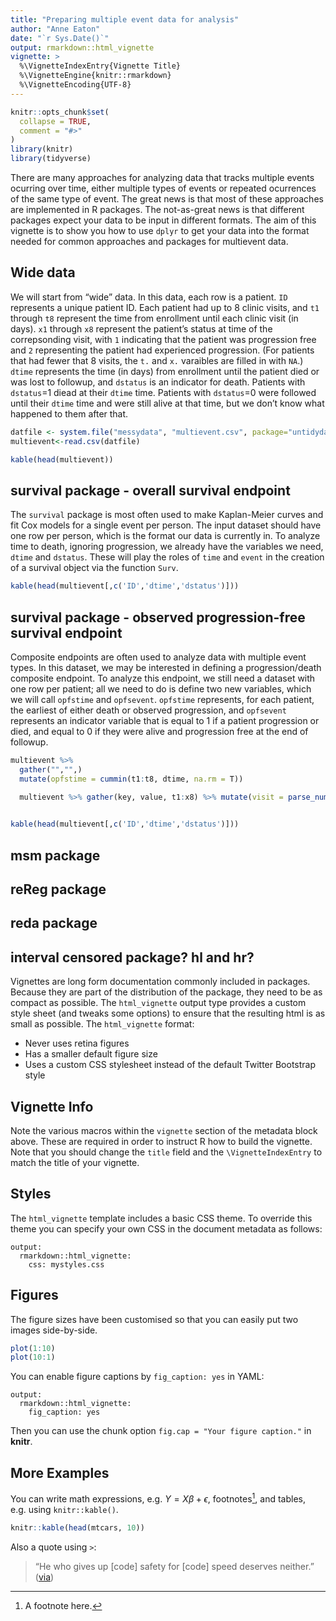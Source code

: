```yaml
---
title: "Preparing multiple event data for analysis"
author: "Anne Eaton"
date: "`r Sys.Date()`"
output: rmarkdown::html_vignette
vignette: >
  %\VignetteIndexEntry{Vignette Title}
  %\VignetteEngine{knitr::rmarkdown}
  %\VignetteEncoding{UTF-8}
---
```


```r
knitr::opts_chunk$set(
  collapse = TRUE,
  comment = "#>"
)
library(knitr)
library(tidyverse)
```

There are many approaches for analyzing data that tracks multiple events ocurring over time, either multiple types of events or repeated ocurrences of the same type of event. The great news is that most of these approaches are implemented in R packages. The not-as-great news is that different packages expect your data to be input in different formats. The aim of this vignette is to show you how to use `dplyr` to get your data into the format needed for common approaches and packages for multievent data.

## Wide data
We will start from "wide" data. In this data, each row is a patient. `ID` represents a unique patient ID. Each patient had up to 8 clinic visits, and `t1` through `t8` represent the time from enrollment until each clinic visit (in days). `x1` through `x8` represent the patient's status at time of the correpsonding visit, with `1` indicating that the patient was progression free and `2` representing the patient had experienced progression. (For patients that had fewer that 8 visits, the `t.` and `x.` varaibles are filled in with `NA`.) `dtime` represents the time (in days) from enrollment until the patient died or was lost to followup, and `dstatus` is an indicator for death. Patients with `dstatus`=1 diead at their `dtime` time. Patients with `dstatus`=0 were followed until their `dtime` time and were still alive at that time, but we don't know what happened to them after that. 
```r
datfile <- system.file("messydata", "multievent.csv", package="untidydata2")
multievent<-read.csv(datfile)
```
```r
kable(head(multievent))
```

## survival package - overall survival endpoint
The `survival` package is most often used to make Kaplan-Meier curves and fit Cox models for a single event per person. The input dataset should have one row per person, which is the format our data is currently in. To analyze time to death, ignoring progression, we already have the variables we need, `dtime` and `dstatus`. These will play the roles of `time` and `event` in the creation of a survival object via the function `Surv`. 
```r
kable(head(multievent[,c('ID','dtime','dstatus')]))
```

## survival package - observed progression-free survival endpoint
Composite endpoints are often used to analyze data with multiple event types. In this dataset, we may be interested in defining a progression/death composite endpoint. To analyze this endpoint, we still need a dataset with one row per patient; all we need to do is define two new variables, which we will call `opfstime` and `opfsevent`. `opfstime` represents, for each patient, the earliest of either death or observed progression, and `opfsevent` represents an indicator variable that is equal to 1 if a patient progression or died, and equal to 0 if they were alive and progression free at the end of followup. 
```r
multievent %>% 
  gather("","",)
  mutate(opfstime = cummin(t1:t8, dtime, na.rm = T)) 

  multievent %>% gather(key, value, t1:x8) %>% mutate(visit = parse_number(key), type = str_sub(key, 1, 1), key = NULL) %>% spread(type, value) %>% as.tibble() 
  
```

```r
kable(head(multievent[,c('ID','dtime','dstatus')]))
```
## msm package

## reReg package

## reda package

## interval censored package? hl and hr?


Vignettes are long form documentation commonly included in packages. Because they are part of the distribution of the package, they need to be as compact as possible. The `html_vignette` output type provides a custom style sheet (and tweaks some options) to ensure that the resulting html is as small as possible. The `html_vignette` format:

- Never uses retina figures
- Has a smaller default figure size
- Uses a custom CSS stylesheet instead of the default Twitter Bootstrap style

## Vignette Info

Note the various macros within the `vignette` section of the metadata block above. These are required in order to instruct R how to build the vignette. Note that you should change the `title` field and the `\VignetteIndexEntry` to match the title of your vignette.

## Styles

The `html_vignette` template includes a basic CSS theme. To override this theme you can specify your own CSS in the document metadata as follows:

    output: 
      rmarkdown::html_vignette:
        css: mystyles.css

## Figures

The figure sizes have been customised so that you can easily put two images side-by-side. 

```r
plot(1:10)
plot(10:1)
```

You can enable figure captions by `fig_caption: yes` in YAML:

    output:
      rmarkdown::html_vignette:
        fig_caption: yes

Then you can use the chunk option `fig.cap = "Your figure caption."` in **knitr**.

## More Examples

You can write math expressions, e.g. $Y = X\beta + \epsilon$, footnotes^[A footnote here.], and tables, e.g. using `knitr::kable()`.

```r
knitr::kable(head(mtcars, 10))
```

Also a quote using `>`:

> "He who gives up [code] safety for [code] speed deserves neither."
([via](https://twitter.com/hadleywickham/status/504368538874703872))
